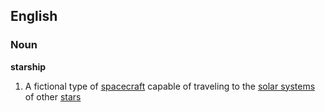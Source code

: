 ==English==
===Noun===
{{wikipedia}}
'''starship'''
# A fictional type of [[spacecraft]] capable of traveling to the [[solar system]]s of other [[star]]s